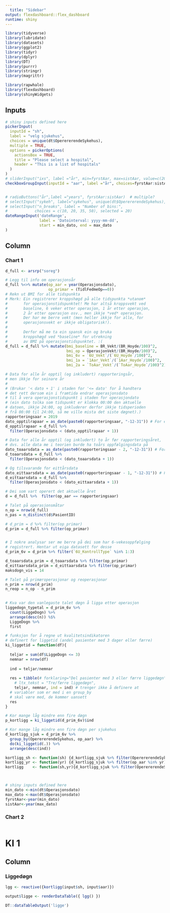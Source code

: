 ---
  title: "Sidebar"
output: flexdashboard::flex_dashboard
runtime: shiny
---
```{r}
library(tidyverse)
library(lubridate)
library(datasets)
library(ggplot2)
library(tidyr)
library(dplyr)
library(DT)
library(purrr)
library(stringr)
library(magrittr)

library(rapwhale)
library(flexdashboard)
library(shinyWidgets)
```
  
  
  Inputs {.sidebar}
-------------------------------------
  
  
  
  
```{r}
# shiny inputs defined here
pickerInput(
  inputId = "sh",
  label = "velg sjukehus",
  choices = unique(dt$OperererendeSykehus),
  multiple = TRUE,
  options = pickerOptions(
    actionsBox = TRUE,
    title = "Please select a hospital",
    header = "This is a list of hospitals"
  )
)
# sliderInput("ixs", label ="år", min=fyrstAar, max=sistAar, value=c(2017,2018), step=1)
checkboxGroupInput(inputId = "aar", label ="år", choices=fyrstAar:sistAar)  # multiple?


# radioButtons("år",label ="years", fyrstAar:sistAar)  # multiple?
# selectInput("sykeh", label="sykehus", unique(dt$OperererendeSykehus),multiple=TRUE)
# selectInput("n_breaks", label = "Number of bins:",
#            choices = c(10, 20, 35, 50), selected = 20)
dateRangeInput('dateRange',
               label = 'Datointerval: yyyy-mm-dd',
               start = min_dato, end = max_dato
)

```

Column
-------------------------------------
  
### Chart 1
  
```{r}
d_full <- arsrp("soreg")

# Legg til info om operasjonsår
d_full %<>% mutate(op_aar = year(Operasjonsdato),
                   op_primar = (TidlFedmeOp==0))
# Rekn ut BMI for alle tidspunkta
# Merk: Ein registrerer kroppshøgd på alle tidspunkta *utanom*
#       for operasjonstidspunktet! Me har altså kroppsvekt ved
#       baseline, 6 veker etter operasjon, 1 år etter operasjon,
#       2 år etter operasjon osv., men ikkje *ved* operasjon.
#       Der har me berre vekt (men heller ikkje for alle, for
#       operasjonsvekt er ikkje obligatorisk!).
#
#       Derfor må me ta ein spansk ein og bruka
#       kroppshøgd ved *baseline* for utrekning
#       av BMI på operasjonstidspunktet. :(
d_full = d_full %>% mutate(bmi_baseline = BR_Vekt/(BR_Hoyde/100)^2,
                           bmi_op = OperasjonVekt/(BR_Hoyde/100)^2,
                           bmi_6v = `6U_Vekt`/(`6U_Hoyde`/100)^2,
                           bmi_1a = `1Aar_Vekt`/(`1Aar_Hoyde`/100)^2,
                           bmi_2a = `ToAar_Vekt`/(`ToAar_Hoyde`/100)^2)

# Data for alle år opptil (og inkludert) rapporteringsår,
# men ikkje for seinare år
#
# (Brukar '< dato + 1' i staden for '<= dato' for å handtera
# det rett dersom ein i framtida endrar operasjonsdato
# til å vera operasjonstidspunkt i staden for operasjondato
# (ein dato tolka som tidspunkt er klokka 00:00 den aktuelle
# datoen, ikkje 24:00, og inkluderer derfor ikkje tidsperioden
# frå 00:00 til 24:00, så me ville mista det siste døgnet).)
rapporteringsaar = 2019
dato_opptilrapaar = as_date(paste0(rapporteringsaar, "-12-31")) # For ev. seinare bruk i teksten
d_opptilrapaar = d_full %>% 
  filter(Operasjonsdato < (dato_opptilrapaar + 1))

# Data for alle år opptil (og inkludert) to år før rapporteringsåret,
# dvs. alle data me i teorien burde ha toårs oppfølgingsdata på
dato_toaarsdata = as_date(paste0(rapporteringsaar - 2, "-12-31")) # For ev. seinare bruk i teksten
d_toaarsdata = d_full %>% 
  filter(Operasjonsdato < (dato_toaarsdata + 1))

# Og tilsvarande for eittårsdata
dato_eittaarsdata = as_date(paste0(rapporteringsaar - 1, "-12-31")) # For ev. seinare bruk i teksten
d_eittaarsdata = d_full %>% 
  filter(Operasjonsdato < (dato_eittaarsdata + 1))

# Dei som vart operert det aktuelle året
d = d_full %>%  filter(op_aar == rapporteringsaar)

# Talet på operasjonsmåtar
n_op = nrow(d_full)
n_pas = n_distinct(d$PasientID)

# d_prim = d %>% filter(op_primar)  
d_prim = d_full %>% filter(op_primar)    


# I nokre analysar ser me berre på dei som har 6-vekesoppfølging
# registrert. Hentar ut eiga datasett for desse
d_prim_6v = d_prim %>% filter(`6U_KontrollType` %in% 1:3)

d_toaarsdata_prim = d_toaarsdata %>% filter(op_primar)
d_eittaarsdata_prim = d_eittaarsdata %>% filter(op_primar)
maksdogn_vis = 14

# Talet på primæroperasjonar og reoperasjonar
n_prim = nrow(d_prim)
n_reop = n_op - n_prim
 

# Kva var den vanlegaste talet døgn å ligga etter operasjon
liggedogn_typetal = d_prim_6v %>%
  count(LiggeDogn) %>%
  arrange(desc(n)) %$%
  LiggeDogn %>%
  first

# funksjon for å regne ut kvalitetsindikatoren
# definert for liggetid (andel pasienter med 3 dager eller færre)
ki_liggetid = function(df){
  
  teljar = sum(df$LiggeDogn <= 3)
  nemnar = nrow(df)
  
  ind = teljar/nemnar
  
  res = tibble(# forklaring="Del pasienter med 3 eller færre liggedøgn",
    # ltx_tekst = "Tre/færre liggedøgn",
    teljar, nemnar, ind = ind) # trenger ikke å definere at
  # variabler som er med i en group_by
  # skal være med, de kommer uansett
  res            
}

# Kor mange låg mindre enn fire døgn
p_kortligg = ki_liggetid(d_prim_6v)$ind

# Kor mange låg mindre enn fire døgn per sjukehus
d_kortligg_sjuk = d_prim_6v %>% 
  group_by(OperererendeSykehus, op_aar) %>% 
  do(ki_liggetid(.)) %>% 
  arrange(desc(ind))

kortligg_sh <- function(sh) {d_kortligg_sjuk %>% filter(OperererendeSykehus %in% sh)}
kortligg_yr <- function(yr) {d_kortligg_sjuk %>% filter(op_aar %in% yr)}
kortligg    <- function(sh,yr){d_kortligg_sjuk %>% filter(OperererendeSykehus %in% sh, op_aar %in% yr)}



# shiny inputs defined here
min_dato <-min(dt$Operasjonsdato)
max_dato <-max(dt$Operasjonsdato)
fyrstAar<-year(min_dato) 
sistAar<-year(max_dato)
```

### Chart 2

```{r}
```




# KI 1 

## Column {data-width=500}

### Liggedøgn
```{r}
lgg <- reactive({kortligg(input$sh, input$aar)})

output$ligge <- renderDataTable({ lgg() }) 
 
DT::dataTableOutput('ligge')
```

